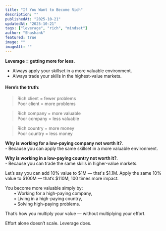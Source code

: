 ```yaml
---
title: "If You Want to Become Rich"
description: ""
publishedAt: "2025-10-21"
updatedAt: "2025-10-21"
tags: ["leverage", "rich", "mindset"]
author: "Shashank"
featured: true
image: ""
imageAlt: ""
---
```


**Leverage \= getting more for less.**

* Always apply your skillset in a more valuable environment.
* Always trade your skills in the highest-value markets.

#### Here’s the truth:

> Rich client \= fewer problems  
> Poor client \= more problems

> Rich company \= more valuable  
> Poor company \= less valuable

> Rich country \= more money  
> Poor country \= less money

**Why is working for a low-paying company not worth it?**.  
\- Because you can apply the same skillset in a more valuable environment.

**Why is working in a low-paying country not worth it?**.  
\- Because you can trade the same skills in higher-value markets.

Let’s say you can add 10% value to $1M — that's $1.1M.
Apply the same 10% value to $100M — that’s $110M, 100 times more impact.

You become more valuable simply by: <br />
  • Working for a high-paying company,<br />
  • Living in a high-paying country,   <br />
  • Solving high-paying problems. <br />

That’s how you multiply your value — without multiplying your effort.

Effort alone doesn’t scale.
Leverage does.
